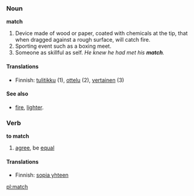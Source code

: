 ===Noun===
'''match'''
#Device made of wood or paper, coated with chemicals at the tip, that when dragged against a rough surface, will catch fire.
#Sporting event such as a boxing meet.
#Someone as skillful as self.  ''He knew he had met his '''match'''.'' 

====Translations====

*Finnish: [[tulitikku]] (1), [[ottelu]] (2), [[vertainen]] (3)

====See also==== 
*[[fire]], [[lighter]].

===Verb===
'''to match'''

#[[agree]], be [[equal]]

====Translations====

*Finnish: [[sopia yhteen]]

[[pl:match]]